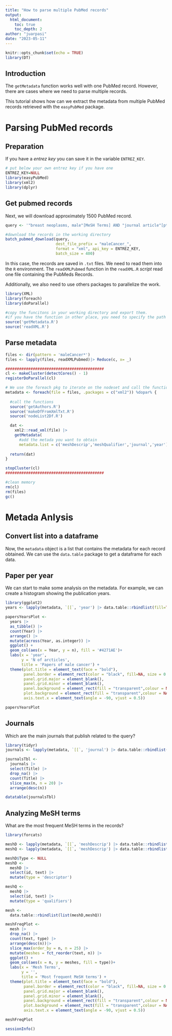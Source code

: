 ---
title: "How to parse multiple PubMed records"
output: 
  html_document:
    toc: true
    toc_depth: 2
author: "juarpasi"
date: "2023-05-11"
---

```{r setup, include=FALSE}
knitr::opts_chunk$set(echo = TRUE)
library(DT)
```

## Introduction
The `getMetadata` function works well with one PubMed record.
However, there are cases where we need to parse multiple records.

This tutorial shows how can we extract the metadata from multiple PubMed records retrieved with the `easyPubMed` package.

# Parsing PubMed records

## Preparation

If you have a _entrez key_ you can save it in the variable `ENTREZ_KEY`.
```{r, warning = F, message = F}
# put below your own entrez key if you have one
ENTREZ_KEY=NULL
library(easyPubMed)
library(xml2)
library(dplyr)
```

## Get pubmed records
Next, we will download approximately 1500 PubMed record.
```{r}
query <- '"breast neoplasms, male"[MeSH Terms] AND "journal article"[pt] AND ("2010"[dp]:"2022"[dp])'

#download the records in the working directory
batch_pubmed_download(query,
                      dest_file_prefix = "maleCancer_",
                      format = "xml", api_key = ENTREZ_KEY,
                      batch_size = 400)
```

In this case, the records are saved in `.txt` files.
We need to read them into the `R` environment.
The `readXMLPubmed` function in the `readXML.R` _script_ read one file containing the PubMeds Records.

Additionally, we also need to use others packages to parallelize the work.

```{r, warning = F, message = F}
library(XML)
library(foreach)
library(doParallel)

#copy the funcitons in your working directory and export them.
#if you have the function in other place, you need to specify the path
source('getMetadata.R')
source('readXML.R')
```

## Parse metadata
```{r, warning = F, message = F, results='hide'}
files <- dir(pattern = 'maleCancer*')
files <- lapply(files, readXMLPubmed)|> Reduce(c, x= _)

###########################################
cl <- makeCluster(detectCores() - 1)
registerDoParallel(cl)

# We use the foreach pkg to iterate on the nodeset and call the function
metadata <- foreach(file = files, .packages = c("xml2")) %dopar% {
  
  #call the functions
  source('getAuthors.R')
  source('makeDfFromXmlTxt.R')
  source('nodeList2Df.R')

  dat <-
    xml2::read_xml(file) |>
    getMetadata(
      #add the metada you want to obtain
      metadata.list = c('meshDescrip','meshQualifier','journal','year'))
  
  return(dat)
}

stopCluster(cl)
###########################################

#clean memory
rm(cl)
rm(files)
gc()
```

# Metada Anlysis

## Convert list into a dataframe
Now, the `metadata` object is a list that contains the metadata for each record obtained.
We can use the `data.table` package to get a dataframe for each data.

## Paper per year
We can start to make some analysis on the metadata.
For example, we can create a histogram showing the publication years.
```{r, warning = F, message = F}
library(ggplot2)
years <- lapply(metadata, `[[`, 'year') |> data.table::rbindlist(fill=TRUE)

papersYearsPlot <-
  years |>
  as_tibble() |>
  count(Year) |>
  arrange() |>
  mutate(across(Year, as.integer)) |>
  ggplot() + 
  geom_col(aes(x = Year, y = n), fill = '#4271AE')+
  labs(x = 'year',
       y = 'N of arcticles',
       title = 'Papers of male cancer') +
  theme(plot.title = element_text(face = "bold"),
        panel.border = element_rect(color = "black", fill=NA, size = 0.8),
        panel.grid.major = element_blank(),
        panel.grid.minor = element_blank(),
        panel.background = element_rect(fill = "transparent",colour = NA),
        plot.background = element_rect(fill = "transparent",colour = NA),
        axis.text.x = element_text(angle = -90, vjust = 0.5))

papersYearsPlot
```

## Journals
Which are the main journals that publish related to the query?
```{r, warning = F, message = F}
library(tidyr)
journals <- lapply(metadata, `[[`, 'journal') |> data.table::rbindlist(fill=TRUE)

journalsTbl <-
  journals |>
  select(Title) |>
  drop_na() |>
  count(Title) |>
  slice_max(n, n = 20) |>
  arrange(desc(n))

datatable(journalsTbl)
```

## Analyzing MeSH terms
What are the most frequent MeSH terms in the records?
```{r, warning = F, message = F}
library(forcats)

meshD <- lapply(metadata, `[[`, 'meshDescrip') |> data.table::rbindlist(fill=TRUE)
meshQ <- lapply(metadata, `[[`, 'meshDescrip') |> data.table::rbindlist(fill=TRUE)

meshD$Type <- NULL
meshD <-
  meshD |>
  select(id, text) |>
  mutate(type = 'descriptor')

meshQ <-
  meshQ |>
  select(id, text) |>
  mutate(type = 'qualifiers')

mesh <-
  data.table::rbindlist(list(meshD,meshQ))

meshFreqPlot <-
  mesh |>
  drop_na() |>
  count(text, type) |>
  arrange(desc(n))|>
  slice_max(order_by = n, n = 25) |>
  mutate(meshes = fct_reorder(text, n)) |>
  ggplot() +
  geom_col(aes(x = n, y = meshes, fill = type))+
  labs(x = 'Mesh Terms',
       y = '',
       title = 'Most frequent MeSH terms') +
  theme(plot.title = element_text(face = "bold"),
        panel.border = element_rect(color = "black", fill=NA, size = 0.8),
        panel.grid.major = element_blank(),
        panel.grid.minor = element_blank(),
        panel.background = element_rect(fill = "transparent",colour = NA),
        plot.background = element_rect(fill = "transparent",colour = NA),
        axis.text.x = element_text(angle = -90, vjust = 0.5))

meshFreqPlot
```


```{r, echo=FALSE}
sessionInfo()
```
